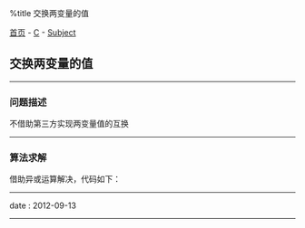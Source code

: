 %title 交换两变量的值

[[../../../index|首页]] - [[../index|C]] - [[index|Subject]]
==交换两变量的值==
----
===问题描述===

不借助第三方实现两变量值的互换
----
===算法求解===

借助异或运算解决，代码如下：
{{{Clang
<pre class='brush: c'>
a ^= b;
b ^= a;
a ^= b;

// 也可简写为以下一句
a ^= b ^= a ^= b;
</pre>
}}}
----
<red>date</red> : 2012-09-13
----
